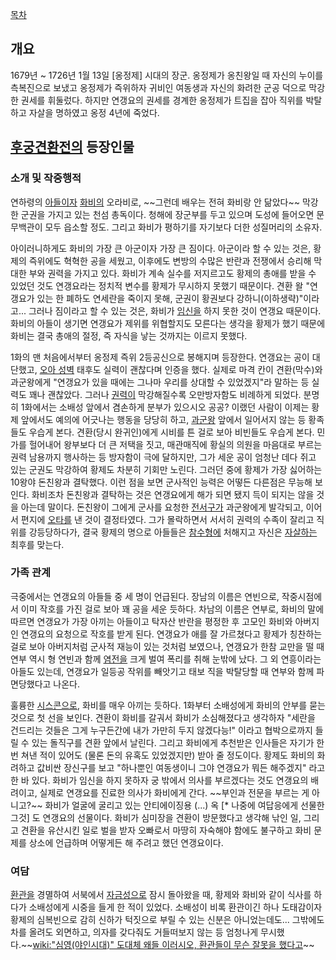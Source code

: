 [[목차]]

== 개요 ==
1679년 ~ 1726년 1월 13일
[옹정제] 시대의 장군.
옹정제가 옹친왕일 때 자신의 누이를 측복진으로 보냈고 옹정제가 즉위하자 귀비인 여동생과 자신의 화려한 군공 덕으로 막강한 권세를 휘둘렀다. 하지만 연갱요의 권세를 경계한 옹정제가 트집을 잡아 직위를 박탈하고 자살을 명하였고 옹정 4년에 죽었다.
== [[후궁견환전]]의 등장인물 ==
=== 소개 및 작중행적 ===
연하령의 [[아들]]이자 [[화비]]의 오라비로, ~~그런데 배우는 전혀 화비랑 안 닮았다~~ 막강한 군권을 가지고 있는 천섬 총독이다. 청해에 장군부를 두고 있으며 도성에 들어오면 문무백관이 모두 읍소할 정도. 그리고 화비가 평하기를 자기보다 더한 성질머리의 소유자. 

아이러니하게도 화비의 가장 큰 아군이자 가장 큰 짐이다. 아군이라 할 수 있는 것은, 황제의 즉위에도 혁혁한 공을 세웠고, 이후에도 변방의 수많은 반란과 전쟁에서 승리해 막대한 부와 권력을 가지고 있다. 화비가 계속 실수를 저지르고도 황제의 총애를 받을 수 있었던 것도 연갱요라는 정치적 변수를 황제가 무시하지 못했기 때문이다. 견환 왈 "연갱요가 있는 한 폐하도 연세란을 죽이지 못해, 군권이 황권보다 강하니(이하생략)"이라고... 그러나 짐이라고 할 수 있는 것은, 화비가 [[임신]]을 하지 못한 것이 연갱요 때문이다. 화비의 아들이 생기면 연갱요가 제위를 위협할지도 모른다는 생각을 황제가 했기 때문에 화비는 결국 총애의 절정, 즉 자식을 낳는 것까지는 이르지 못했다.

1화의 맨 처음에서부터 옹정제 즉위 2등공신으로 봉해지며 등장한다. 연갱요는 공이 대단했고, [[오아 성벽]] 태후도 실력이 괜찮다며 인증을 했다. 실제로 마격 칸이 견환(막수)와 과군왕에게 "연갱요가 있을 때에는 그나마 우리를 상대할 수 있었겠지"라 말하는 등 실력도 꽤나 괜찮았다. 그러나 [[권력]]이 막강해질수록 오만방자함도 비례하게 되었다. 분명히 1화에서는 소배성 앞에서 겸손하게 분부가 있으시오 공공? 이랬던 사람이 이제는 황제 앞에서도 예의에 어긋나는 행동을 당당히 하고, [[과군왕]] 앞에서 일어서지 않는 등 황족들도 우습게 본다. 견환(당시 완귀인)에게 시비를 튼 걸로 보아 비빈들도 우습게 본다. 민가를 헐어내어 왕부보다 더 큰 저택을 짓고, 매관매직에 황실의 의원을 마음대로 부르는 권력 남용까지 행사하는 등 방자함이 극에 달하지만, 그가 세운 공이 엄청난 데다 쥐고 있는 군권도 막강하여 황제도 차분히 기회만 노린다. 그러던 중에 황제가 가장 싫어하는 10왕야 돈친왕과 결탁했다. 이런 점을 보면 군사적인 능력은 어떻든 다른점은 무능해 보인다. 화비조차 돈친왕과 결탁하는 것은 연갱요에게 해가 되면 됐지 득이 되지는 않을 것을 아는데 말이다. 돈친왕이 그에게 군사를 요청한 [[전서구]]가 과군왕에게 발각되고, 이어서 편지에 [[오타]]를 낸 것이 결정타였다. 그가 몰락하면서 서서히 권력의 수족이 잘리고 직위를 강등당하다가, 결국 황제의 명으로 아들들은 [[참수형]]에 처해지고 자신은 [[자살]]하는 최후를 맞는다.
=== 가족 관계 ===
극중에서는 연갱요의 아들들 중 세 명이 언급된다. 장남의 이름은 연빈으로, 작중시점에서 이미 작호를 가진 걸로 보아 꽤 공을 세운 듯하다. 차남의 이름은 연부로, 화비의 말에 따르면 연갱요가 가장 아끼는 아들이고 탁자산 반란을 평정한 후 고모인 화비와 아버지인 연갱요의 요청으로 작호를 받게 된다. 연갱요가 애를 잘 가르쳤다고 황제가 칭찬하는 걸로 보아 아버지처럼 군사적 재능이 있는 것처럼 보였으나, 연갱요가 한참 교만을 떨 때 연부 역시 형 연빈과 함께 [[염전]]을 크게 벌여 폭리를 취해 눈밖에 났다. 그 외 연흥이라는 아들도 있는데, 연갱요가 일등공 작위를 빼앗기고 태보 직을 박탈당할 때 연부와 함께 파면당했다고 나온다. 

훌륭한 [[시스콘]]으로, 화비를 매우 아끼는 듯하다. 1화부터 소배성에게 화비의 안부를 묻는 것으로 첫 선을 보인다. 견환이 화비를 갈궈서 화비가 소심해졌다고 생각하자 "세란을 건드리는 것들은 그게 누구든간에 내가 가만히 두지 않겠다능!" 이라고 협박으로까지 들릴 수 있는 돌직구를 견환 앞에서 날린다. 그리고 화비에게 추천받은 인사들은 자기가 한 번 쳐낸 적이 있어도 (물론 돈의 유혹도 있었겠지만) 받아 줄 정도이다. 황제도 화비의 화려하고 값비싼 장신구를 보고 "하나뿐인 여동생이니 그야 연갱요가 뭐든 해주겠지" 라고 한 바 있다. 화비가 임신을 하지 못하자 궁 밖에서 의사를 부르겠다는 것도 연갱요의 배려이고, 실제로 연갱요를 진료한 의사가 화비에게 간다. ~~부인과 전문을 부르는 게 아니고?~~ 화비가 얼굴에 굴리고 있는 안티에이징용 (...) 옥 [* 나중에 여답응에게 선물한 그것] 도 연갱요의 선물이다. 화비가 심미장을 견환이 방문했다고 생각해 낚인 일, 그리고 견환을 유산시킨 일로 벌을 받자 오빠로서 마땅히 자숙해야 함에도 불구하고 화비 문제를 상소에 언급하며 어떻게든 해 주려고 했던 연갱요이다. 
=== 여담 ===
[[환관]]을 경멸하여 서북에서 [[자금성]]으로 잠시 돌아왔을 때, 황제와 화비와 같이 식사를 하다가 소배성에게 시중을 들게 한 적이 있었다. 소배성이 비록 환관이긴 하나 도태감이자 황제의 심복빈으로 감히 신하가 턱짓으로 부릴 수 있는 신분은 아니었는데도... 그밖에도 차를 올려도 외면하고, 의자를 갖다줘도 거들떠보지 않는 등 엄청나게 무시했다.~~[[wiki:"심영(야인시대)" 도대체 왜들 이러시오, 환관들이 무슨 잘못을 했다고]]~~
